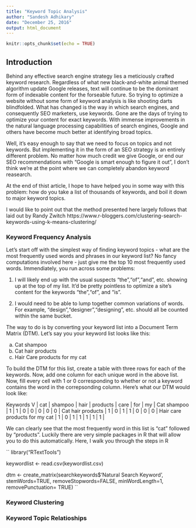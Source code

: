 ```yaml
---
title: "Keyword Topic Analysis"
author: "Sandesh Adhikary"
date: "December 25, 2016"
output: html_document
---
```


```r
knitr::opts_chunk$set(echo = TRUE)
```

## Introduction

Behind any effective search engine strategy lies a meticiously crafted keyword research. Regardless of what new black-and-white animal themed algorithm update Google releases, text will continue to be the dominant form of indexable content for the forseable future. So trying to optimize a website without some form of keyword analysis is like shooting darts blindfolded. What has changed is the way in which search engines, and consequently SEO marketers, use keywords. Gone are the days of trying to optimize your content for exact keywords. With immense improvements in the natural language processing capabilities of search engines, Google and others have become much better at identifying broad topics.

Well, it's easy enough to say that we need to focus on topics and not keywords. But implementing it in the form of an SEO strategy is an entirely different problem. No matter how much credit we give Google, or end our SEO recommendations with "Google is smart enough to figure it out", I don't think we're at the point where we can completely abandon keyword reasearch. 

At the end of thist article, I hope to have helped you in some way with this problem: how do you take a list of thousands of keywords, and boil it down to major keyword topics. 

I would like to point out that the method presented here largely follows that laid out by Randy Zwitch https://www.r-bloggers.com/clustering-search-keywords-using-k-means-clustering/

### Keyword Frequency Analysis
Let's start off with the simplest way of finding keyword topics - what are the most frequently used words and phrases in our keyword list? No fancy computations involved here - just give me the top 10 most frequently used words. Immendiately, you run across some problems:

1. I will likely end up with the usual suspects "the","of","and", etc. showing up at the top of my list. It'd be pretty pointless to optimize a site's content for the keywords "the","of", and "is".

2. I would need to be able to lump together common variations of words. For example, "design","designer","designing", etc. should all be counted within the same bucket.

The way to do is by converting your keyword list into a Document Term Matrix (DTM). Let's say you your keyword list looks like this:

a. Cat shampoo
b. Cat hair products
c. Hair Care products for my cat

To build the DTM for this list, create a table with three rows for each of the keywords. Now, add one column for each unique word in the above list. Now, fill every cell with 1 or 0 corresponding to whether or not a keyword contains the word in the correpsonding column. Here's what our DTM would look like:

Keywords V | cat | shampoo | hair | products | care | for | my |
Cat shampoo | 1 | 1 | 0 | 0 | 0 | 0 | 0 |
Cat hair products | 1 | 0 | 1 | 1 | 0 | 0 | 0 |
Hair care products for my cat | 1 | 0 | 1 | 1 | 1 | 1 | 1 |

We can clearly see that the most frequently word in this list is "cat" followed by "products". Luckily there are very simple packages in R that will allow you to do this automatically. Here, I walk you through the steps in R

``
library("RTextTools")

keywordlist <- read.csv(keywordlist.csv)


dtm <- create_matrix(searchkeywords$'Natural Search Keyword', 
                     stemWords=TRUE, 
                     removeStopwords=FALSE, 
                     minWordLength=1,
                     removePunctuation= TRUE)
``


### Keyword Clustering


### Keyword Topic Relatioships
